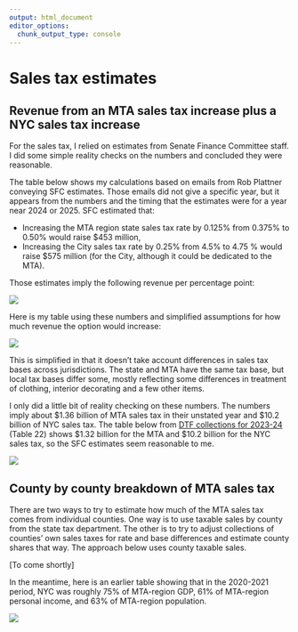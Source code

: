 ```yaml
---
output: html_document
editor_options: 
  chunk_output_type: console
---
```


# Sales tax estimates

## Revenue from an MTA sales tax increase plus a NYC sales tax increase

For the sales tax, I relied on estimates from Senate Finance Committee staff. I did some simple reality checks on the numbers and concluded they were reasonable.

The table below shows my calculations based on emails from Rob Plattner conveying SFC estimates. Those emails did not give a specific year, but it appears from the numbers and the timing that the estimates were for a year near 2024 or 2025. SFC estimated that:

-   Increasing the MTA region state sales tax rate by 0.125% from 0.375% to 0.50% would raise \$453 million,
-   Increasing the City sales tax rate by 0.25% from 4.5% to 4.75 % would raise \$575 million (for the City, although it could be dedicated to the MTA).

Those estimates imply the following revenue per percentage point:

![](images/clipboard-1540073446.png)

Here is my table using these numbers and simplified assumptions for how much revenue the option would increase:

![](images/clipboard-1025389650.png)

This is simplified in that it doesn't take account differences in sales tax bases across jurisdictions. The state and MTA have the same tax base, but local tax bases differ some, mostly reflecting some differences in treatment of clothing, interior decorating and a few other items.

I only did a little bit of reality checking on these numbers. The numbers imply about \$1.36 billion of MTA sales tax in their unstated year and \$10.2 billion of NYC sales tax. The table below from [DTF collections for 2023-24](https://www.tax.ny.gov/research/stats/statistics/sales_tax/reports/annual-statistical-reports/2023-2024/2023-2024-tables.xlsx) (Table 22) shows \$1.32 billion for the MTA and \$10.2 billion for the NYC sales tax, so the SFC estimates seem reasonable to me.

![](images/clipboard-2408230088.png)

## County by county breakdown of MTA sales tax

There are two ways to try to estimate how much of the MTA sales tax comes from individual counties. One way is to use taxable sales by county from the state tax department. The other is to try to adjust collections of counties' own sales taxes for rate and base differences and estimate county shares that way. The approach below uses county taxable sales.

\[To come shortly\]

In the meantime, here is an earlier table showing that in the 2020-2021 period, NYC was roughly 75% of MTA-region GDP, 61% of MTA-region personal income, and 63% of MTA-region population.

![](images/clipboard-3747688157.png)
